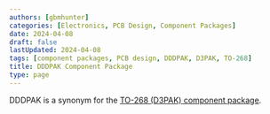 ```yaml
---
authors: [gbmhunter]
categories: [Electronics, PCB Design, Component Packages]
date: 2024-04-08
draft: false
lastUpdated: 2024-04-08
tags: [component packages, PCB design, DDDPAK, D3PAK, TO-268]
title: DDDPAK Component Package
type: page
---
```



DDDPAK is a synonym for the [TO-268 (D3PAK) component package](/pcb-design/component-packages/to-268-component-package/).
